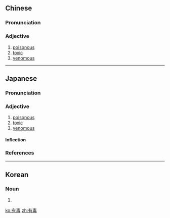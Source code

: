 ==Chinese==
{{zh-forms}}

===Pronunciation===
{{zh-pron
|m=yǒudú
|c=jau5 duk6
|h=pfs=yû-thu̍k
|mn=ū-to̍k
|cat=a
}}

===Adjective===
{{zh-adj}}

# [[poisonous]]
# [[toxic]]
# [[venomous]]

----

==Japanese==
{{ja-kanjitab|ゆう|どく|yomi=o}}

===Pronunciation===
{{ja-pron|ゆうどく|y=o|acc=h|acc_ref=NHK}}

===Adjective===
{{ja-adj|ゆうどく|infl=na}}

# [[poisonous]]
# [[toxic]]
# [[venomous]]

====Inflection====
{{ja-na|ゆうどく}}

===References===
<references/>

----

==Korean==
{{ko-hanjatab}}

===Noun===
{{ko-noun|hj|hangeul=유독}}

# {{hanja form of|유독|[[poisonous]], [[toxic]], [[venomous]]}}

[[ko:有毒]]
[[zh:有毒]]